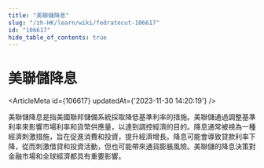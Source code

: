 ```yaml
---
title: "美聯儲降息"
slug: "/zh-HK/learn/wiki/fedratecut-106617"
id: "106617"
hide_table_of_contents: true
---
```



# 美聯儲降息

<ArticleMeta id={106617} updatedAt={'2023-11-30 14:20:19'} />
<div className='border-solid border-b border-t-0 my-4 border-[var(--ifm-color-gray-300)]' />

美聯儲降息是指美國聯邦儲備系統採取降低基準利率的措施。美聯儲通過調整基準利率來影響市場利率和貨幣供應量，以達到調控經濟的目的。降息通常被視為一種經濟刺激措施，旨在促進消費和投資，提升經濟增長。降息可能會導致貸款利率下降，從而刺激借貸和投資活動，但也可能帶來通貨膨脹風險。美聯儲的降息決策對金融市場和全球經濟都具有重要影響。
